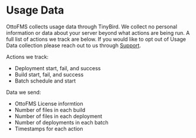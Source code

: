 # Usage Data

OttoFMS collects usage data through TinyBird. We collect no personal information or data about your server beyond what actions are being run. A full list of actions we track are below. If you would like to opt out of Usage Data collection please reach out to us through [Support](./support).

Actions we track:

- Deployment start, fail, and success
- Build start, fail, and success
- Batch schedule and start

Data we send:

- OttoFMS License informtion
- Number of files in each build
- Number of files in each deployment
- Number of deployments in each batch
- Timestamps for each action

